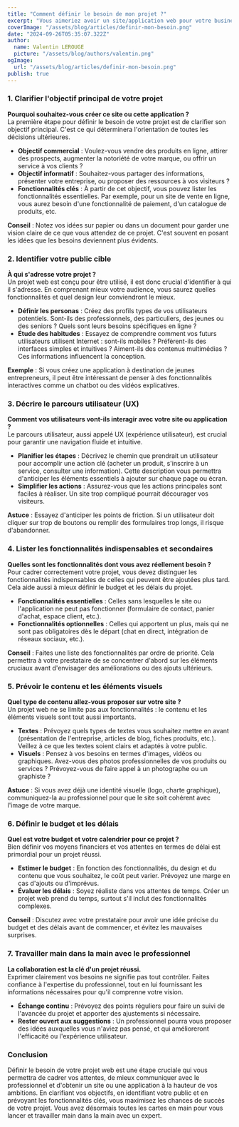 ```yaml
---
title: "Comment définir le besoin de mon projet ?"
excerpt: "Vous aimeriez avoir un site/application web pour votre business ou votre projet mais vous ne savez pas le rendu ni les fonctionnalités souhaitées. Nous allons vous aider dans cette démarche."
coverImage: "/assets/blog/articles/definir-mon-besoin.png"
date: "2024-09-26T05:35:07.322Z"
author:
  name: Valentin LEROUGE
  picture: "/assets/blog/authors/valentin.png"
ogImage:
  url: "/assets/blog/articles/definir-mon-besoin.png"
publish: true
---
```


### 1\. Clarifier l'objectif principal de votre projet

**Pourquoi souhaitez-vous créer ce site ou cette application ?**\
La première étape pour définir le besoin de votre projet est de clarifier son objectif principal. C'est ce qui déterminera l'orientation de toutes les décisions ultérieures.

- **Objectif commercial** : Voulez-vous vendre des produits en ligne, attirer des prospects, augmenter la notoriété de votre marque, ou offrir un service à vos clients ?
- **Objectif informatif** : Souhaitez-vous partager des informations, présenter votre entreprise, ou proposer des ressources à vos visiteurs ?
- **Fonctionnalités clés** : À partir de cet objectif, vous pouvez lister les fonctionnalités essentielles. Par exemple, pour un site de vente en ligne, vous aurez besoin d'une fonctionnalité de paiement, d'un catalogue de produits, etc.

**Conseil** : Notez vos idées sur papier ou dans un document pour garder une vision claire de ce que vous attendez de ce projet. C'est souvent en posant les idées que les besoins deviennent plus évidents.

### 2\. Identifier votre public cible

**À qui s'adresse votre projet ?**\
Un projet web est conçu pour être utilisé, il est donc crucial d'identifier à qui il s'adresse. En comprenant mieux votre audience, vous saurez quelles fonctionnalités et quel design leur conviendront le mieux.

- **Définir les personas** : Créez des profils types de vos utilisateurs potentiels. Sont-ils des professionnels, des particuliers, des jeunes ou des seniors ? Quels sont leurs besoins spécifiques en ligne ?
- **Étude des habitudes** : Essayez de comprendre comment vos futurs utilisateurs utilisent Internet : sont-ils mobiles ? Préfèrent-ils des interfaces simples et intuitives ? Aiment-ils des contenus multimédias ? Ces informations influencent la conception.

**Exemple** : Si vous créez une application à destination de jeunes entrepreneurs, il peut être intéressant de penser à des fonctionnalités interactives comme un chatbot ou des vidéos explicatives.

### 3\. Décrire le parcours utilisateur (UX)

**Comment vos utilisateurs vont-ils interagir avec votre site ou application ?**\
Le parcours utilisateur, aussi appelé UX (expérience utilisateur), est crucial pour garantir une navigation fluide et intuitive.

- **Planifier les étapes** : Décrivez le chemin que prendrait un utilisateur pour accomplir une action clé (acheter un produit, s'inscrire à un service, consulter une information). Cette description vous permettra d'anticiper les éléments essentiels à ajouter sur chaque page ou écran.
- **Simplifier les actions** : Assurez-vous que les actions principales sont faciles à réaliser. Un site trop compliqué pourrait décourager vos visiteurs.

**Astuce** : Essayez d'anticiper les points de friction. Si un utilisateur doit cliquer sur trop de boutons ou remplir des formulaires trop longs, il risque d'abandonner.

### 4\. Lister les fonctionnalités indispensables et secondaires

**Quelles sont les fonctionnalités dont vous avez réellement besoin ?**\
Pour cadrer correctement votre projet, vous devez distinguer les fonctionnalités indispensables de celles qui peuvent être ajoutées plus tard. Cela aide aussi à mieux définir le budget et les délais du projet.

- **Fonctionnalités essentielles** : Celles sans lesquelles le site ou l'application ne peut pas fonctionner (formulaire de contact, panier d'achat, espace client, etc.).
- **Fonctionnalités optionnelles** : Celles qui apportent un plus, mais qui ne sont pas obligatoires dès le départ (chat en direct, intégration de réseaux sociaux, etc.).

**Conseil** : Faites une liste des fonctionnalités par ordre de priorité. Cela permettra à votre prestataire de se concentrer d'abord sur les éléments cruciaux avant d'envisager des améliorations ou des ajouts ultérieurs.

### 5\. Prévoir le contenu et les éléments visuels

**Quel type de contenu allez-vous proposer sur votre site ?**\
Un projet web ne se limite pas aux fonctionnalités : le contenu et les éléments visuels sont tout aussi importants.

- **Textes** : Prévoyez quels types de textes vous souhaitez mettre en avant (présentation de l'entreprise, articles de blog, fiches produits, etc.). Veillez à ce que les textes soient clairs et adaptés à votre public.
- **Visuels** : Pensez à vos besoins en termes d'images, vidéos ou graphiques. Avez-vous des photos professionnelles de vos produits ou services ? Prévoyez-vous de faire appel à un photographe ou un graphiste ?

**Astuce** : Si vous avez déjà une identité visuelle (logo, charte graphique), communiquez-la au professionnel pour que le site soit cohérent avec l'image de votre marque.

### 6\. Définir le budget et les délais

**Quel est votre budget et votre calendrier pour ce projet ?**\
Bien définir vos moyens financiers et vos attentes en termes de délai est primordial pour un projet réussi.

- **Estimer le budget** : En fonction des fonctionnalités, du design et du contenu que vous souhaitez, le coût peut varier. Prévoyez une marge en cas d'ajouts ou d'imprévus.
- **Évaluer les délais** : Soyez réaliste dans vos attentes de temps. Créer un projet web prend du temps, surtout s'il inclut des fonctionnalités complexes.

**Conseil** : Discutez avec votre prestataire pour avoir une idée précise du budget et des délais avant de commencer, et évitez les mauvaises surprises.

### 7\. Travailler main dans la main avec le professionnel

**La collaboration est la clé d'un projet réussi.**\
Exprimer clairement vos besoins ne signifie pas tout contrôler. Faites confiance à l'expertise du professionnel, tout en lui fournissant les informations nécessaires pour qu'il comprenne votre vision.

- **Échange continu** : Prévoyez des points réguliers pour faire un suivi de l'avancée du projet et apporter des ajustements si nécessaire.
- **Rester ouvert aux suggestions** : Un professionnel pourra vous proposer des idées auxquelles vous n'aviez pas pensé, et qui amélioreront l'efficacité ou l'expérience utilisateur.

### Conclusion

Définir le besoin de votre projet web est une étape cruciale qui vous permettra de cadrer vos attentes, de mieux communiquer avec le professionnel et d'obtenir un site ou une application à la hauteur de vos ambitions. En clarifiant vos objectifs, en identifiant votre public et en prévoyant les fonctionnalités clés, vous maximisez les chances de succès de votre projet. Vous avez désormais toutes les cartes en main pour vous lancer et travailler main dans la main avec un expert.
